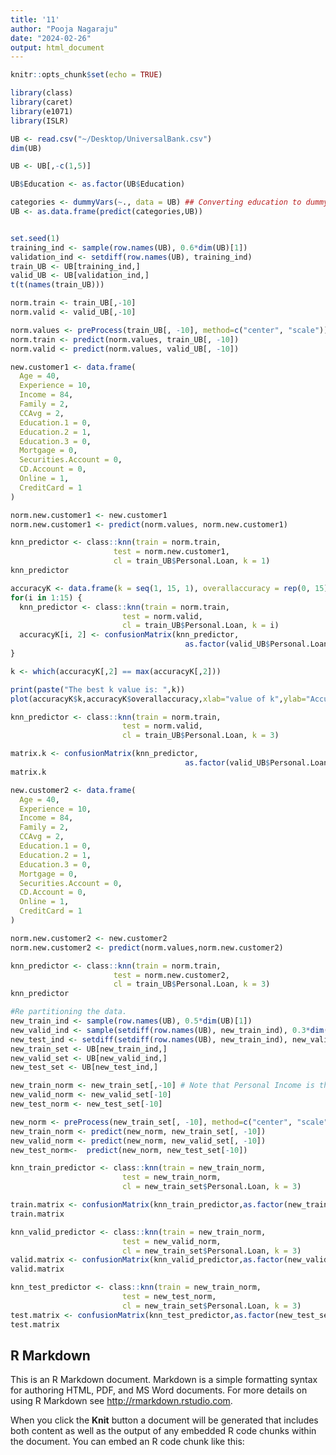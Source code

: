 ```yaml
---
title: '11'
author: "Pooja Nagaraju"
date: "2024-02-26"
output: html_document
---
```



```r
knitr::opts_chunk$set(echo = TRUE)
```

```r
library(class)
library(caret)
library(e1071)
library(ISLR)
```


```r
UB <- read.csv("~/Desktop/UniversalBank.csv")
dim(UB)
```


```r
UB <- UB[,-c(1,5)]
```


```r
UB$Education <- as.factor(UB$Education)

categories <- dummyVars(~., data = UB) ## Converting education to dummy categories
UB <- as.data.frame(predict(categories,UB))


set.seed(1)  
training_ind <- sample(row.names(UB), 0.6*dim(UB)[1])
validation_ind <- setdiff(row.names(UB), training_ind)  
train_UB <- UB[training_ind,]
valid_UB <- UB[validation_ind,]
t(t(names(train_UB)))
```



```r
norm.train <- train_UB[,-10] 
norm.valid <- valid_UB[,-10]

norm.values <- preProcess(train_UB[, -10], method=c("center", "scale"))
norm.train <- predict(norm.values, train_UB[, -10])
norm.valid <- predict(norm.values, valid_UB[, -10])
```





```r
new.customer1 <- data.frame(
  Age = 40,
  Experience = 10,
  Income = 84,
  Family = 2,
  CCAvg = 2,
  Education.1 = 0,
  Education.2 = 1,
  Education.3 = 0,
  Mortgage = 0,
  Securities.Account = 0,
  CD.Account = 0,
  Online = 1,
  CreditCard = 1
)

norm.new.customer1 <- new.customer1
norm.new.customer1 <- predict(norm.values, norm.new.customer1)

```




```r

knn_predictor <- class::knn(train = norm.train, 
                       test = norm.new.customer1, 
                       cl = train_UB$Personal.Loan, k = 1)
knn_predictor

```





```r
accuracyK <- data.frame(k = seq(1, 15, 1), overallaccuracy = rep(0, 15))
for(i in 1:15) {
  knn_predictor <- class::knn(train = norm.train, 
                         test = norm.valid, 
                         cl = train_UB$Personal.Loan, k = i)
  accuracyK[i, 2] <- confusionMatrix(knn_predictor, 
                                       as.factor(valid_UB$Personal.Loan),positive = "1")$overall[1]
}

k <- which(accuracyK[,2] == max(accuracyK[,2])) 

print(paste("The best k value is: ",k))
plot(accuracyK$k,accuracyK$overallaccuracy,xlab="value of k",ylab="Accuracy")

```




```r
knn_predictor <- class::knn(train = norm.train, 
                         test = norm.valid, 
                         cl = train_UB$Personal.Loan, k = 3)

matrix.k <- confusionMatrix(knn_predictor, 
                                       as.factor(valid_UB$Personal.Loan),positive = "1")
matrix.k
```




```r
new.customer2 <- data.frame(
  Age = 40,
  Experience = 10,
  Income = 84,
  Family = 2,
  CCAvg = 2,
  Education.1 = 0,
  Education.2 = 1,
  Education.3 = 0,
  Mortgage = 0,
  Securities.Account = 0,
  CD.Account = 0,
  Online = 1,
  CreditCard = 1
)

norm.new.customer2 <- new.customer2
norm.new.customer2 <- predict(norm.values,norm.new.customer2)
```




```r
knn_predictor <- class::knn(train = norm.train, 
                       test = norm.new.customer2, 
                       cl = train_UB$Personal.Loan, k = 3)
knn_predictor
```



```r
#Re partitioning the data.
new_train_ind <- sample(row.names(UB), 0.5*dim(UB)[1])
new_valid_ind <- sample(setdiff(row.names(UB), new_train_ind), 0.3*dim(UB)[1])
new_test_ind <- setdiff(setdiff(row.names(UB), new_train_ind), new_valid_ind)
new_train_set <- UB[new_train_ind,]
new_valid_set <- UB[new_valid_ind,]
new_test_set <- UB[new_test_ind,]
```



```r
new_train_norm <- new_train_set[,-10] # Note that Personal Income is the 10th variable
new_valid_norm <- new_valid_set[-10]
new_test_norm <- new_test_set[-10]

new_norm <- preProcess(new_train_set[, -10], method=c("center", "scale"))
new_train_norm <- predict(new_norm, new_train_set[, -10])
new_valid_norm <- predict(new_norm, new_valid_set[, -10])
new_test_norm<-  predict(new_norm, new_test_set[-10])
```



```r
knn_train_predictor <- class::knn(train = new_train_norm, 
                         test = new_train_norm, 
                         cl = new_train_set$Personal.Loan, k = 3)

train.matrix <- confusionMatrix(knn_train_predictor,as.factor(new_train_set$Personal.Loan),positive = "1")
train.matrix
```



```r
knn_valid_predictor <- class::knn(train = new_train_norm, 
                         test = new_valid_norm, 
                         cl = new_train_set$Personal.Loan, k = 3)
valid.matrix <- confusionMatrix(knn_valid_predictor,as.factor(new_valid_set$Personal.Loan),positive = "1")
valid.matrix
```


```r
knn_test_predictor <- class::knn(train = new_train_norm, 
                         test = new_test_norm, 
                         cl = new_train_set$Personal.Loan, k = 3)
test.matrix <- confusionMatrix(knn_test_predictor,as.factor(new_test_set$Personal.Loan),positive = "1")
test.matrix
```
## R Markdown

This is an R Markdown document. Markdown is a simple formatting syntax for authoring HTML, PDF, and MS Word documents. For more details on using R Markdown see <http://rmarkdown.rstudio.com>.

When you click the **Knit** button a document will be generated that includes both content as well as the output of any embedded R code chunks within the document. You can embed an R code chunk like this:

